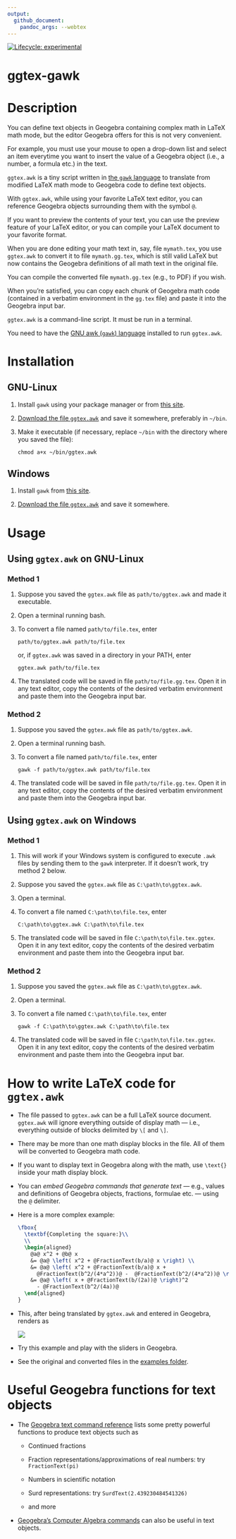 ```yaml
---
output:
  github_document:
    pandoc_args: --webtex
---
```


<!-- README.md is generated from README.Rmd. Please edit that file -->

[![Lifecycle:
experimental](https://img.shields.io/badge/lifecycle-experimental-orange.svg)](https://lifecycle.r-lib.org/articles/stages.html#experimental)
<!-- badges: end -->

# ggtex-gawk
  
# Description

You can define text objects in Geogebra containing complex math in LaTeX math mode, but the editor Geogebra offers for this is not very convenient. 

For example, you must use your mouse to open a drop-down list and select an item everytime you want to insert the value of a Geogebra object (i.e., a number, a formula etc.) in the text.

`ggtex.awk` is a tiny script written in [the `gawk` language](https://www.gnu.org/software/gawk/) to translate from modified LaTeX math mode to Geogebra code to define text objects.

With `ggtex.awk`, while using your favorite LaTeX text editor, you can reference Geogebra objects surrounding them with the symbol `@`. 

If you want to preview the contents of your text, you can use the preview feature of your LaTeX editor, or you can compile your LaTeX document to your favorite format.

When you are done editing your math text in, say, file `mymath.tex`, you use `ggtex.awk` to convert it to file `mymath.gg.tex`, which is still valid LaTeX but now contains the Geogebra definitions of all math text in the original file.

You can compile the converted file `mymath.gg.tex` (e.g., to PDF) if you wish.

When you're satisfied, you can copy each chunk of Geogebra math code (contained in a verbatim environment in the `gg.tex` file) and paste it into the Geogebra input bar.

`ggtex.awk` is a command-line script. It must be run in a terminal.

You need to have the [GNU awk (`gawk`) language](https://www.gnu.org/software/gawk/) installed to run `ggtex.awk`. 


# Installation

## GNU-Linux

1. Install `gawk` using your package manager or from [this site](https://pkgs.org/download/gawk).

1. [Download the file `ggtex.awk`](https://cdn.jsdelivr.net/gh/fnaufel/ggtex-gawk@latest/ggtex.awk) and save it somewhere, preferably in `~/bin`.

1. Make it executable (if necessary, replace `~/bin` with the directory where you saved the file):

   ```
   chmod a+x ~/bin/ggtex.awk
   ```
   

## Windows

1. Install `gawk` from [this site](http://gnuwin32.sourceforge.net/packages/gawk.htm).

1. [Download the file `ggtex.awk`](https://cdn.jsdelivr.net/gh/fnaufel/ggtex-gawk@latest/ggtex.awk) and save it somewhere.


# Usage

## Using `ggtex.awk` on GNU-Linux

### Method 1

1. Suppose you saved the `ggtex.awk` file as `path/to/ggtex.awk` and made it executable.

1. Open a terminal running bash.

1. To convert a file named `path/to/file.tex`, enter

   ```
   path/to/ggtex.awk path/to/file.tex
   ```
   
   or, if `ggtex.awk` was saved in a directory in your PATH, enter

   ```
   ggtex.awk path/to/file.tex
   ```

1. The translated code will be saved in file `path/to/file.gg.tex`. Open it in any text editor, copy the contents of the desired verbatim environment and paste them into the Geogebra input bar.


### Method 2

1. Suppose you saved the `ggtex.awk` file as `path/to/ggtex.awk`.

1. Open a terminal running bash.

1. To convert a file named `path/to/file.tex`, enter

   ```
   gawk -f path/to/ggtex.awk path/to/file.tex
   ```
   
1. The translated code will be saved in file `path/to/file.gg.tex`. Open it in any text editor, copy the contents of the desired verbatim environment and paste them into the Geogebra input bar.


## Using `ggtex.awk` on Windows

### Method 1

1. This will work if your Windows system is configured to execute `.awk` files by sending them to the `gawk` interpreter. If it doesn't work, try method 2 below.
        
1. Suppose you saved the `ggtex.awk` file as `C:\path\to\ggtex.awk`.

1. Open a terminal.

1. To convert a file named `C:\path\to\file.tex`, enter

   ```
   C:\path\to\ggtex.awk C:\path\to\file.tex
   ```
   
1. The translated code will be saved in file `C:\path\to\file.tex.ggtex`. Open it in any text editor, copy the contents of the desired verbatim environment and paste them into the Geogebra input bar.


### Method 2

1. Suppose you saved the `ggtex.awk` file as `C:\path\to\ggtex.awk`.

1. Open a terminal.

1. To convert a file named `C:\path\to\file.tex`, enter

   ```
   gawk -f C:\path\to\ggtex.awk C:\path\to\file.tex
   ```
   
1. The translated code will be saved in file `C:\path\to\file.tex.ggtex`. Open it in any text editor, copy the contents of the desired verbatim environment and paste them into the Geogebra input bar.


# How to write LaTeX code for `ggtex.awk`

* The file passed to `ggtex.awk` can be a full LaTeX source document. `ggtex.awk` will ignore everything outside of display math --- i.e., everything outside of blocks delimited by `\[` and `\]`.

* There may be more than one math display blocks in the file. All of them will be converted to Geogebra math code.

* If you want to display text in Geogebra along with the math, use `\text{}` inside your math display block.

* You can *embed Geogebra commands that generate text* --- e.g., values and definitions of Geogebra objects, fractions, formulae etc. --- using the `@` delimiter.

* Here is a more complex example:

  ```LaTeX
  \fbox{
    \textbf{Completing the square:}\\
    \\
    \begin{aligned}
      @a@ x^2 + @b@ x
      &= @a@ \left( x^2 + @FractionText(b/a)@ x \right) \\
      &= @a@ \left( x^2 + @FractionText(b/a)@ x +
        @FractionText(b^2/(4*a^2))@ -  @FractionText(b^2/(4*a^2))@ \right) \\
      &= @a@ \left( x + @FractionText(b/(2a))@ \right)^2 
        - @FractionText(b^2/(4a))@
    \end{aligned}
  }
  ```

* This, after being translated by `ggtex.awk` and entered in Geogebra, renders as

  ![](examples/example.png)

* Try this example and play with the sliders in Geogebra.

* See the original and converted files in the [examples folder](examples).


# Useful Geogebra functions for text objects

* The [Geogebra text command reference](https://wiki.geogebra.org/en/Text_Commands) lists some pretty powerful functions to produce text objects such as

  * Continued fractions
  
  * Fraction representations/approximations of real numbers: try `FractionText(pi)`
  
  * Numbers in scientific notation
  
  * Surd representations: try `SurdText(2.439230484541326)`
  
  * and more

* [Geogebra's Computer Algebra commands](https://wiki.geogebra.org/en/CAS_Specific_Commands) can also be useful in text objects.
